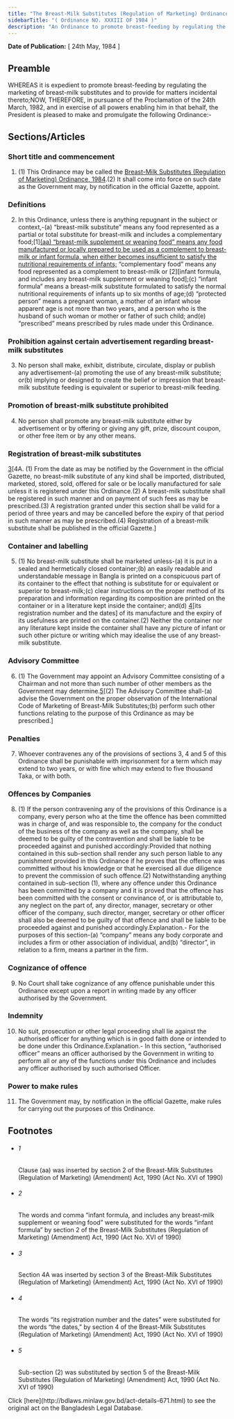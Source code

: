 ```yaml
---
title: "The Breast-Milk Substitutes (Regulation of Marketing) Ordinance, 1984"
sidebarTitle: "( Ordinance NO. XXXIII OF 1984 )"
description: "An Ordinance to promote breast-feeding by regulating the marketing of breast-milk substitutes."
---
```


**Date of Publication:** [ 24th May, 1984 ]

## Preamble

WHEREAS it is expedient to promote breast-feeding by regulating the marketing of breast-milk substitutes and to provide for matters incidental thereto;NOW, THEREFORE, in pursuance of the Proclamation of the 24th March, 1982, and in exercise of all powers enabling him in that behalf, the President is pleased to make and promulgate the following Ordinance:-

## Sections/Articles

### Short title and commencement

1. (1) This Ordinance may be called the [Breast-Milk Substitutes (Regulation of Marketing) Ordinance, 1984](/laws/act-671 "Breast-Milk Substitutes (Regulation of Marketing) Ordinance, 1984").(2) It shall come into force on such date as the Government may, by notification in the official Gazette, appoint.

### Definitions

2. In this Ordinance, unless there is anything repugnant in the subject or context,-(a) “breast-milk substitute” means any food represented as a partial or total substitute for breast-milk and includes a complementary food;[1][(aa) “breast-milk supplement or weaning food” means any food manufactured or locally prepared to be used as a complement to breast-milk or infant formula, when either becomes insufficient to satisfy the nutritional requirements of infants;](b) “complementary food” means any food represented as a complement to breast-milk or [2][infant formula, and includes any breast-milk supplement or weaning food];(c) “infant formula” means a breast-milk substitute formulated to satisfy the normal nutritional requirements of infants up to six months of age;(d) “protected person” means a pregnant woman, a mother of an infant whose apparent age is not more than two years, and a person who is the husband of such woman or mother or father of such child; and(e) “prescribed” means prescribed by rules made under this Ordinance.

### Prohibition against certain advertisement regarding breast-milk substitutes

3. No person shall make, exhibit, distribute, circulate, display or publish any advertisement-(a) promoting the use of any breast-milk substitute; or(b) implying or designed to create the belief or impression that breast-milk substitute feeding is equivalent or superior to breast-milk feeding.

### Promotion of breast-milk substitute prohibited

4. No person shall promote any breast-milk substitute either by advertisement or by offering or giving any gift, prize, discount coupon, or other free item or by any other means.

### Registration of breast-milk substitutes

[3](1)[4A. (1) From the date as may be notified by the Government in the official Gazette, no breast-milk substitute of any kind shall be imported, distributed, marketed, stored, sold, offered for sale or be locally manufactured for sale unless it is registered under this Ordinance.(2) A breast-milk substitute shall be registered in such manner and on payment of such fees as may be prescribed.(3) A registration granted under this section shall be valid for a period of three years and may be cancelled before the expiry of that period in such manner as may be prescribed.(4) Registration of a breast-milk substitute shall be published in the official Gazette.]

### Container and labelling

5. (1) No breast-milk substitute shall be marketed unless-(a) it is put in a sealed and hermetically closed container;(b) an easily readable and understandable message in Bangla is printed on a conspicuous part of its container to the effect that nothing is substitute for or equivalent or superior to breast-milk;(c) clear instructions on the proper method of its preparation and information regarding its composition are printed on the container or in a literature kept inside the container; and(d) [4](1)[its registration number and the dates] of its manufacture and the expiry of its usefulness are printed on the container.(2) Neither the container nor any literature kept inside the container shall have any picture of infant or such other picture or writing which may idealise the use of any breast-milk substitute.

### Advisory Committee

6. (1) The Government may appoint an Advisory Committee consisting of a Chairman and not more than such number of other members as the Government may determine.[5](1)[(2) The Advisory Committee shall-(a) advise the Government on the proper observation of the International Code of Marketing of Breast-Milk Substitutes;(b) perform such other functions relating to the purpose of this Ordinance as may be prescribed.]

### Penalties

7. Whoever contravenes any of the provisions of sections 3, 4 and 5 of this Ordinance shall be punishable with imprisonment for a term which may extend to two years, or with fine which may extend to five thousand Taka, or with both.

### Offences by Companies

8. (1) If the person contravening any of the provisions of this Ordinance is a company, every person who at the time the offence has been committed was in charge of, and was responsible to, the company for the conduct of the business of the company as well as the company, shall be deemed to be guilty of the contravention and shall be liable to be proceeded against and punished accordingly:Provided that nothing contained in this sub-section shall render any such person liable to any punishment provided in this Ordinance if he proves that the offence was committed without his knowledge or that he exercised all due diligence to prevent the commission of such offence.(2) Notwithstanding anything contained in sub-section (1), where any offence under this Ordinance has been committed by a company and it is proved that the offence has been committed with the consent or convinance of, or is attributable to, any neglect on the part of, any director, manager, secretary or other officer of the company, such director, manger, secretary or other officer shall also be deemed to be guilty of that offence and shall be liable to be proceeded against and punished accordingly.Explanation.- For the purposes of this section-(a) “company” means any body corporate and includes a firm or other association of individual, and(b) “director”, in relation to a firm, means a partner in the firm.

### Cognizance of offence

9. No Court shall take cognizance of any offence punishable under this Ordinance except upon a report in writing made by any officer authorised by the Government.

### Indemnity

10. No suit, prosecution or other legal proceeding shall lie against the authorised officer for anything which is in good faith done or intended to be done under this Ordinance.Explanation.- In this section, “authorised officer” means an officer authorised by the Government in writing to perform all or any of the functions under this Ordinance and includes any officer authorised by such authorised Officer.

### Power to make rules

11. The Government may, by notification in the official Gazette, make rules for carrying out the purposes of this Ordinance.

## Footnotes

- ###### 1

  Clause (aa) was inserted by section 2 of the Breast-Milk Substitutes (Regulation of Marketing) (Amendment) Act, 1990 (Act No. XVI of 1990)

- ###### 2

  The words and comma “infant formula, and includes any breast-milk supplement or weaning food” were substituted for the words “infant formula” by section 2 of the Breast-Milk Substitutes (Regulation of Marketing) (Amendment) Act, 1990 (Act No. XVI of 1990)

- ###### 3

  Section 4A was inserted by section 3 of the Breast-Milk Substitutes (Regulation of Marketing) (Amendment) Act, 1990 (Act No. XVI of 1990)

- ###### 4

  The words “its registration number and the dates” were substituted for the words “the dates,” by section 4 of the Breast-Milk Substitutes (Regulation of Marketing) (Amendment) Act, 1990 (Act No. XVI of 1990)

- ###### 5

  Sub-section (2) was substituted by section 5 of the Breast-Milk Substitutes (Regulation of Marketing) (Amendment) Act, 1990 (Act No. XVI of 1990)

<Note>
  Click [here](http://bdlaws.minlaw.gov.bd/act-details-671.html) to see the original act on the Bangladesh Legal Database.
</Note>
